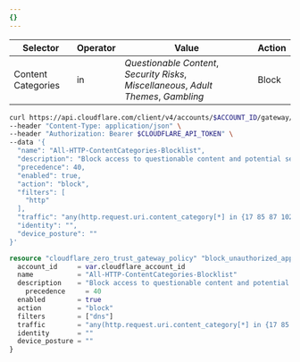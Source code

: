 ```yaml
---
{}
---
```



<Tabs syncKey="dashPlusAPI"> <TabItem label="Dashboard">

| Selector           | Operator | Value                                                                                 | Action |
| ------------------ | -------- | ------------------------------------------------------------------------------------- | ------ |
| Content Categories | in       | _Questionable Content_, _Security Risks_, _Miscellaneous_, _Adult Themes_, _Gambling_ | Block  |

</TabItem>
<TabItem label="API">

```bash
curl https://api.cloudflare.com/client/v4/accounts/$ACCOUNT_ID/gateway/rule \
--header "Content-Type: application/json" \
--header "Authorization: Bearer $CLOUDFLARE_API_TOKEN" \
--data '{
  "name": "All-HTTP-ContentCategories-Blocklist",
  "description": "Block access to questionable content and potential security risks",
  "precedence": 40,
  "enabled": true,
  "action": "block",
  "filters": [
    "http"
  ],
  "traffic": "any(http.request.uri.content_category[*] in {17 85 87 102 157 135 138 180 162 32 169 177 128 15 115 119 124 141 161 2 67 125 133 99})",
  "identity": "",
  "device_posture": ""
}'
```

</TabItem>
<TabItem label="Terraform">

```tf
resource "cloudflare_zero_trust_gateway_policy" "block_unauthorized_apps" {
  account_id     = var.cloudflare_account_id
  name           = "All-HTTP-ContentCategories-Blocklist"
  description    = "Block access to questionable content and potential security risks"
	precedence     = 40
  enabled        = true
  action         = "block"
  filters        = ["dns"]
  traffic        = "any(http.request.uri.content_category[*] in {17 85 87 102 157 135 138 180 162 32 169 177 128 15 115 119 124 141 161 2 67 125 133 99})""
  identity       = ""
  device_posture = ""
}
```

</TabItem> </Tabs>
